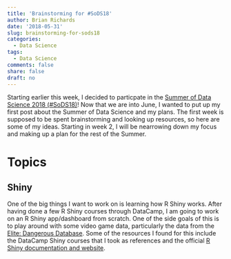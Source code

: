 ```yaml
---
title: 'Brainstorming for #SoDS18'
author: Brian Richards
date: '2018-05-31'
slug: brainstorming-for-sods18
categories:
  - Data Science
tags:
  - Data Science
comments: false
share: false
draft: no
---
```


Starting earlier this week, I decided to particpate in the 
[Summer of Data Science 2018 (#SoDS18)](https://www.becomingadatascientist.com/2018/05/28/summer-of-data-science-2018-sods18-launch-day/)!
Now that we are into June, I wanted to put up my first post about the Summer of
Data Science and my plans. The first week is supposed to be spent brainstorming 
and looking up resources, so here are some of my ideas. Starting in week 2, I 
will be nearrowing down my focus and making up a plan for the rest of the 
Summer.

# Topics

## Shiny

One of the big things I want to work on is learning how R Shiny works. After 
having done a few R Shiny courses through DataCamp, I am going to work on an 
R Shiny app/dashboard from scratch. One of the side goals of this is to play 
around with some video game data, particularly the data from the 
[Elite: Dangerous Database](https://eddb.io/). Some of the resources I found 
for this include the DataCamp Shiny courses that I took as references and 
the official [R Shiny documentation and website](https://shiny.rstudio.com/). 

## 